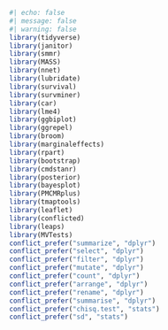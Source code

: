 

```r
#| echo: false
#| message: false
#| warning: false
library(tidyverse)
library(janitor)
library(smmr)
library(MASS)
library(nnet)
library(lubridate)
library(survival)
library(survminer)
library(car)
library(lme4)
library(ggbiplot)
library(ggrepel)
library(broom)
library(marginaleffects)
library(rpart)
library(bootstrap)
library(cmdstanr)
library(posterior)
library(bayesplot)
library(PMCMRplus)
library(tmaptools)
library(leaflet)
library(conflicted)
library(leaps) 
library(MVTests)
conflict_prefer("summarize", "dplyr")
conflict_prefer("select", "dplyr")
conflict_prefer("filter", "dplyr")
conflict_prefer("mutate", "dplyr")
conflict_prefer("count", "dplyr")
conflict_prefer("arrange", "dplyr")
conflict_prefer("rename", "dplyr")
conflict_prefer("summarise", "dplyr")
conflict_prefer("chisq.test", "stats")
conflict_prefer("sd", "stats")
```
